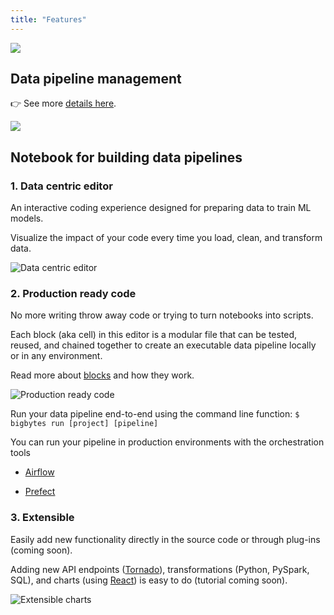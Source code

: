 ```yaml
---
title: "Features"
---
```


![](https://user-images.githubusercontent.com/78053898/198751496-22d51f03-f09f-454c-8f98-409b5dbec8f9.svg)

<CardGroup>
  <Card
    title="Data pipeline management"
    icon="diagram-project"
    href="/design/data-pipeline-management"
  ></Card>
  <Card
    title="Notebook for building data pipelines"
    icon="notebook"
    href="/about/features#1-data-centric-editor"
  ></Card>
  <Card
    title="Changelog"
    icon="list-check"
    href="https://github.com/getbigbytes/bigbytes/releases"
  ></Card>
  <Card
    title="Roadmap"
    icon="map"
    href="https://airtable.com/shrJS0cDOmQywb8vp"
  ></Card>
</CardGroup>

## Data pipeline management

👉 See more
[details here](/design/data-pipeline-management).

![](https://github.com/getbigbytes/assets/blob/main/orchestration-overview.gif?raw=true)

## Notebook for building data pipelines

### 1\. Data centric editor

An interactive coding experience designed for preparing data to train ML models.

Visualize the impact of your code every time you load, clean, and transform
data.

<img
  alt="Data centric editor"
  src="https://github.com/getbigbytes/assets/blob/main/data-centric-editor.png?raw=True"
/>

### 2\. Production ready code

No more writing throw away code or trying to turn notebooks into scripts.

Each block (aka cell) in this editor is a modular file that can be tested,
reused, and chained together to create an executable data pipeline locally or in
any environment.

Read more about [blocks](/design/blocks) and how they work.

<img
  alt="Production ready code"
  src="https://github.com/getbigbytes/assets/blob/main/data-pipeline.png?raw=True"
/>

Run your data pipeline end-to-end using the command line function:
`$ bigbytes run [project] [pipeline]`

You can run your pipeline in production environments with the orchestration
tools

- [Airflow](/guides/integrate-bigbytes-airflow)

- [Prefect](/integrations/prefect)

### 3\. Extensible

Easily add new functionality directly in the source code or through plug-ins
(coming soon).

Adding new API endpoints ([Tornado](https://www.tornadoweb.org/en/stable/)),
transformations (Python, PySpark, SQL), and charts (using
[React](https://reactjs.org/)) is easy to do (tutorial coming soon).

<img
  alt="Extensible charts"
  src="https://github.com/getbigbytes/assets/blob/main/extensible-charts.gif?raw=True"
/>
